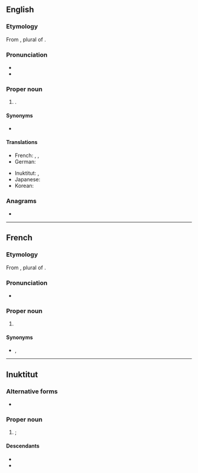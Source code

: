 {{also|iqaluit}}
==English==
{{wikipedia}}

===Etymology===
From {{bor|en|iu|ᐃᖃᓗᐃᑦ||place of fish}}, plural of {{m|iu|ᐃᖃᓗᒃ||fish}}.

===Pronunciation===
* {{IPA|en|/ɪˈkælʊ.ɪt/}}
* {{hyph|en|e-QA-lu-it}}

===Proper noun===
{{en-proper noun}}

# {{place|en|capital city|terr/Nunavut|c/Canada}}.

====Synonyms====
* {{l|en|Frobisher Bay}} {{qualifier|former name}}

====Translations====
{{trans-top|capital of Nunavut}}
* French: {{t+|fr|Iqaluit}}, {{t|fr|Frobisher Bay}}, {{t|fr|Baie de Frobisher}}
* German: {{t+|de|Iqaluit}}
{{trans-mid}}
* Inuktitut: {{t|iu|ᐃᖃᓗᐃᑦ|sc=Cans}}, {{t|iu|Iqaluit|sc=Latn}}
* Japanese: {{t|ja|イカルイト|tr=Ikaruito}}
* Korean: {{t|ko|^이칼루이트}}
{{trans-bottom}}

===Anagrams===
* {{anagrams|en|a=aiilqtu|Alutiiq}}

----

==French==

===Etymology===
From {{bor|fr|iu|ᐃᖃᓗᐃᑦ||place of fish}}, plural of {{m|iu|ᐃᖃᓗᒃ||fish}}.

===Pronunciation===
* {{fr-IPA|Ikaluite}}

===Proper noun===
{{fr-proper noun}}

# {{place|fr|capital city|terr/Nunavut|c/Canada|t1=Iqaluit}}

====Synonyms====
* {{qualifier|former name}} {{l|fr|Frobisher Bay}}, {{l|fr|Baie de Frobisher}}

----

==Inuktitut==

===Alternative forms===
* {{alter|iu|iqaluit|ᐃᖃᓗᐃᑦ}}

===Proper noun===
{{head|iu|proper noun|sc=Latn}}

# {{place|iu|capital city|terr/Nunavut|c/Canada|t1=Iqaluit}}; {{iu-spel|ᐃᖃᓗᐃᑦ}}

====Descendants====
* {{desc|en|Iqaluit}}
* {{desc|fr|Iqaluit}}
